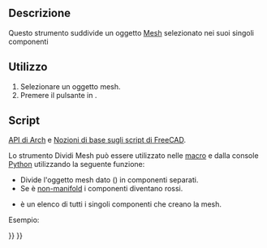 <languages/>

<div class="mw-translate-fuzzy">
{{Docnav/it
|[[Arch_CloneComponent/it|Clona componente]]
|[[Arch_MeshToShape/it|Da Mesh a Forma]]
|[[Arch_Workbench/it|Arch]]
|IconL=Arch_CloneComponent.svg
|IconR=Arch_MeshToShape.svg
|IconC=Workbench_Arch.svg
}}
</div>

{{VeryImportantMessage|THIS COMMAND IS PART OF THE INTEGRATED [[BIM_Workbench|BIM WORKBENCH]] IN V1.0<br>
This page has been updated for that version.}}

<div class="mw-translate-fuzzy">
{{GuiCommand
|Name=Arch SplitMesh
|Name/it=Dividi mesh
|MenuLocation=Arch → Utilità → Dividi Mesh
|Workbenches=[[Arch_Workbench/it|Arch]]
|SeeAlso=[[Arch_SelectNonSolidMeshes/it|Seleziona mesh non solidi]], [[Arch_MeshToShape/it|Da mesh a solido]]
}}
</div>

<span id="Description"></span>
==Descrizione==

Questo strumento suddivide un oggetto [[Mesh_Workbench/it|Mesh]] selezionato nei suoi singoli componenti

<span id="Usage"></span>
==Utilizzo==

<div class="mw-translate-fuzzy">
# Selezionare un oggetto mesh.
# Premere il pulsante {{Button|[[Image:Arch_SplitMesh.svg|16px]] [[Arch_SplitMesh/it|Dividi Mesh]]}} in {{MenuCommand|Arch → Utilità → Dividi Mesh}}.
</div>

<span id="Scripting"></span>
==Script==

{{Emphasis|Vedere anche:}} [[Arch_API/it|API di Arch]] e [[FreeCAD_Scripting_Basics/it|Nozioni di base sugli script di FreeCAD]].

Lo strumento Dividi Mesh può essere utilizzato nelle [[Macros/it|macro]] e dalla console [[Python/it|Python]] utilizzando la seguente funzione:

{{Code|code=
new_list = splitMesh(obj, mark=True)
}}

* Divide l'oggetto mesh dato ({{incode|obj}}) in componenti separati.
* Se {{incode|mark}} è {{incode|True}} [https://en.wikipedia.org/wiki/Manifold non-manifold] i componenti diventano rossi.
* {{incode|new_list}} è un elenco di tutti i singoli componenti che creano la mesh.

Esempio:

{{Code|code=
import FreeCAD, Draft, Arch, Mesh, MeshPart

Line = Draft.makeWire([FreeCAD.Vector(0, 0, 0),FreeCAD.Vector(2000, 2000, 0)])
Wall = Arch.makeWall(Line, width=150, height=3000)
FreeCAD.ActiveDocument.recompute()

Shape = Wall.Shape.copy(False)
Shape.Placement = Wall.getGlobalPlacement()

mesh_obj = FreeCAD.ActiveDocument.addObject("Mesh::Feature", "Mesh")
mesh_obj.Mesh = MeshPart.meshFromShape(Shape=Shape, MaxLength=520)
mesh_obj.ViewObject.DisplayMode = "Flat Lines"

new_list = Arch.splitMesh(mesh_obj)
}}


<div class="mw-translate-fuzzy">
{{Docnav/it
|[[Arch_CloneComponent/it|Clona componente]]
|[[Arch_MeshToShape/it|Da Mesh a Forma]]
|[[Arch_Workbench/it|Arch]]
|IconL=Arch_CloneComponent.svg
|IconR=Arch_MeshToShape.svg
|IconC=Workbench_Arch.svg
}}
</div>

{{BIM_Tools_navi{{#translation:}}}}
{{Userdocnavi{{#translation:}}}}